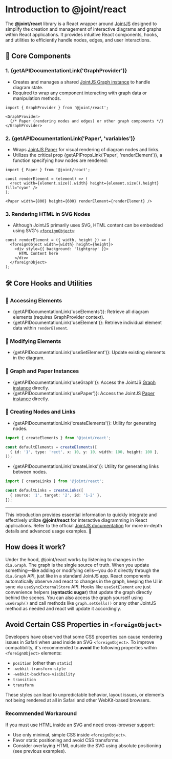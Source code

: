 
<Meta title="Introduction" />

# Introduction to @joint/react

The **@joint/react** library is a React wrapper around [JointJS](https://www.jointjs.com/) designed to simplify the creation and management of interactive diagrams and graphs within React applications. It provides intuitive React components, hooks, and utilities to efficiently handle nodes, edges, and user interactions.

## 📌 Core Components

### 1. {getAPIDocumentationLink('GraphProvider')}
- Creates and manages a shared [JointJS Graph instance](https://docs.jointjs.com/api/dia/Graph/) to handle diagram state.
- Required to wrap any component interacting with graph data or manipulation methods.

```tsx
import { GraphProvider } from '@joint/react';

<GraphProvider>
  {/* Paper (rendering nodes and edges) or other graph components */}
</GraphProvider>
```

### 2. {getAPIDocumentationLink('Paper', 'variables')}
- Wraps [JointJS Paper](https://docs.jointjs.com/learn/quickstart/paper/) for visual rendering of diagram nodes and links.
- Utilizes the critical prop {getAPIPropsLink('Paper', 'renderElement')}, a function specifying how nodes are rendered:

```tsx
import { Paper } from '@joint/react';

const renderElement = (element) => (
  <rect width={element.size().width} height={element.size().height} fill="cyan" />
);

<Paper width={800} height={600} renderElement={renderElement} />
```

### 3. **Rendering HTML in SVG Nodes**
- Although JointJS primarily uses SVG, HTML content can be embedded using SVG's [`<foreignObject>`](https://developer.mozilla.org/en-US/docs/Web/SVG/Element/foreignObject):

```tsx
const renderElement = ({ width, height }) => (
  <foreignObject width={width} height={height}>
    <div style={{ background: 'lightgray' }}>
      HTML Content here
    </div>
  </foreignObject>
);
```

## 🛠️ Core Hooks and Utilities

### 🔹 Accessing Elements
- {getAPIDocumentationLink('useElements')}: Retrieve all diagram elements (requires GraphProvider context).
- {getAPIDocumentationLink('useElement')}: Retrieve individual element data within `renderElement`.

### 🔹 Modifying Elements
- {getAPIDocumentationLink('useSetElement')}: Update existing elements in the diagram.

### 🔹 Graph and Paper Instances
- {getAPIDocumentationLink('useGraph')}: Access the JointJS [Graph instance](https://docs.jointjs.com/api/dia/Graph/) directly.
- {getAPIDocumentationLink('usePaper')}: Access the JointJS [Paper instance](https://docs.jointjs.com/learn/quickstart/paper/) directly.

### 🔹 Creating Nodes and Links
- {getAPIDocumentationLink('createElements')}: Utility for generating nodes.

```ts
import { createElements } from '@joint/react';

const defaultElements = createElements([
  { id: '1', type: 'rect', x: 10, y: 10, width: 100, height: 100 },
]);
```

- {getAPIDocumentationLink('createLinks')}: Utility for generating links between nodes.

```ts
import { createLinks } from '@joint/react';

const defaultLinks = createLinks([
  { source: '1', target: '2', id: '1-2' },
]);
```

---

This introduction provides essential information to quickly integrate and effectively utilize **@joint/react** for interactive diagramming in React applications. Refer to the official [JointJS documentation](https://docs.jointjs.com/) for more in-depth details and advanced usage examples. 🚀


## How does it work?
Under the hood, @joint/react works by listening to changes in the `dia.Graph`. The graph is the single source of truth. 
When you update something—like adding or modifying cells—you do it directly through the `dia.Graph` API, just like in a standard JointJS app. 
React components automatically observe and react to changes in the graph, keeping the UI in sync via `useSyncExternalStore` API.
Hooks like `useSetElement` are just convenience helpers (**syntactic sugar**) that update the graph directly behind the scenes. 
You can also access the graph yourself using `useGraph()` and call methods like `graph.setCells()` or any other JointJS method as needed and react will update it accordingly.


## Avoid Certain CSS Properties in `<foreignObject>`

Developers have observed that some CSS properties can cause rendering issues in Safari when used inside an SVG `<foreignObject>`. To improve compatibility, it's recommended to **avoid** the following properties within `<foreignObject>` elements:

- `position` (other than `static`)
- `-webkit-transform-style`
- `-webkit-backface-visibility`
- `transition`
- `transform`

These styles can lead to unpredictable behavior, layout issues, or elements not being rendered at all in Safari and other WebKit-based browsers.

### Recommended Workaround

If you must use HTML inside an SVG and need cross-browser support:

- Use only minimal, simple CSS inside `<foreignObject>`.
- Favor static positioning and avoid CSS transforms.
- Consider overlaying HTML outside the SVG using absolute positioning (see previous examples).
